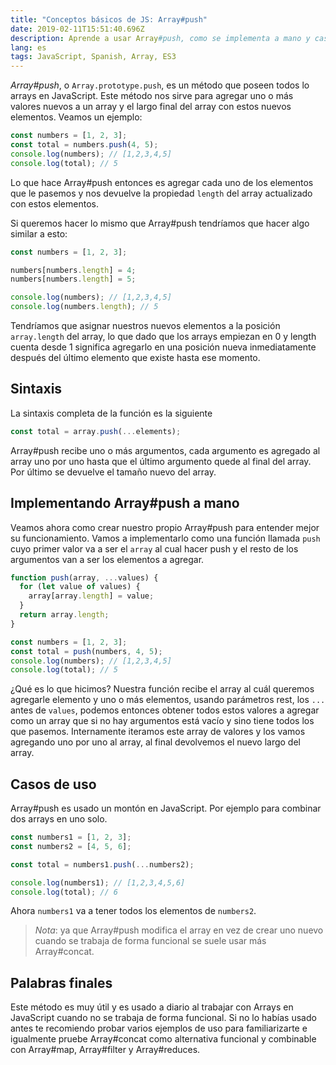 ```yaml
---
title: "Conceptos básicos de JS: Array#push"
date: 2019-02-11T15:51:40.696Z
description: Aprende a usar Array#push, como se implementa a mano y casos de uso prácticos de este método de los array en JavaScript.
lang: es
tags: JavaScript, Spanish, Array, ES3
---
```


_Array#push_, o `Array.prototype.push`, es un método que poseen todos lo arrays en JavaScript. Este método nos sirve para agregar uno o más valores nuevos a un array y el largo final del array con estos nuevos elementos. Veamos un ejemplo:

```js
const numbers = [1, 2, 3];
const total = numbers.push(4, 5);
console.log(numbers); // [1,2,3,4,5]
console.log(total); // 5
```

Lo que hace Array#push entonces es agregar cada uno de los elementos que le pasemos y nos devuelve la propiedad `length` del array actualizado con estos elementos.

Si queremos hacer lo mismo que Array#push tendríamos que hacer algo similar a esto:

```js
const numbers = [1, 2, 3];

numbers[numbers.length] = 4;
numbers[numbers.length] = 5;

console.log(numbers); // [1,2,3,4,5]
console.log(numbers.length); // 5
```

Tendríamos que asignar nuestros nuevos elementos a la posición `array.length` del array, lo que dado que los arrays empiezan en 0 y length cuenta desde 1 significa agregarlo en una posición nueva inmediatamente después del último elemento que existe hasta ese momento.

## Sintaxis

La sintaxis completa de la función es la siguiente

```js
const total = array.push(...elements);
```

Array#push recibe uno o más argumentos, cada argumento es agregado al array uno por uno hasta que el último argumento quede al final del array. Por último se devuelve el tamaño nuevo del array.

## Implementando Array#push a mano

Veamos ahora como crear nuestro propio Array#push para entender mejor su funcionamiento. Vamos a implementarlo como una función llamada `push` cuyo primer valor va a ser el `array` al cual hacer push y el resto de los argumentos van a ser los elementos a agregar.

```js
function push(array, ...values) {
  for (let value of values) {
    array[array.length] = value;
  }
  return array.length;
}

const numbers = [1, 2, 3];
const total = push(numbers, 4, 5);
console.log(numbers); // [1,2,3,4,5]
console.log(total); // 5
```

¿Qué es lo que hicimos? Nuestra función recibe el array al cuál queremos agregarle elemento y uno o más elementos, usando parámetros rest, los `...` antes de `values`, podemos entonces obtener todos estos valores a agregar como un array que si no hay argumentos está vacío y sino tiene todos los que pasemos. Internamente iteramos este array de valores y los vamos agregando uno por uno al array, al final devolvemos el nuevo largo del array.

## Casos de uso

Array#push es usado un montón en JavaScript. Por ejemplo para combinar dos arrays en uno solo.

```js
const numbers1 = [1, 2, 3];
const numbers2 = [4, 5, 6];

const total = numbers1.push(...numbers2);

console.log(numbers1); // [1,2,3,4,5,6]
console.log(total); // 6
```

Ahora `numbers1` va a tener todos los elementos de `numbers2`.

> _Nota_: ya que Array#push modifica el array en vez de crear uno nuevo cuando se trabaja de forma funcional se suele usar más Array#concat.

## Palabras finales

Este método es muy útil y es usado a diario al trabajar con Arrays en JavaScript cuando no se trabaja de forma funcional. Si no lo habías usado antes te recomiendo probar varios ejemplos de uso para familiarizarte e igualmente pruebe Array#concat como alternativa funcional y combinable con Array#map, Array#filter y Array#reduces.
